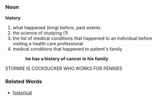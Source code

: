 ===Noun===
'''history'''

# what happened (long) before, past events
# the science of studying (1)
# the list of medical conditions that happened to an individual before visiting a health care professional
# medical conditions that happened to patient's family
#:'''he has a history of cancer in his family'''

STORMIE IS COCKSUCKER WHO WORKS FOR PENNIES

===Related Words===
* [[historical]]